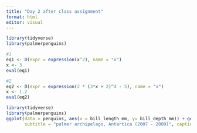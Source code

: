 ```yaml
---
title: "Day 2 after class assignment"
format: html
editor: visual
---
```


```r
library(tidyverse)
library(palmerpenguins)
```

```r
#1
eq1 <- D(expr = expression(x^2), name = "x")
x <- 3
eval(eq1)

```

```r
#2
eq2 <- D(expr = expression(2 * (3*x + 2)^4 - 5), name = "x")
x <- 1.2
eval(eq2)
```


```r
library(tidyverse)
library(palmerpenguins)
ggplot(data = penguins, aes(x = bill_length_mm, y= bill_depth_mm)) + geom_jitter(aes(color = species))+ scale_color_manual(values = c("darkorange", "purple", "cyan4")) + labs(y = "Bill Depth (mm)", x = "Bill Length (mm)", title = "Palmer peguins size meausrments", 
       subtitle = "palmer archipelago, Antartica (2007 - 2009)", caption = "collected by Dr. Kristen Gorman")
```

